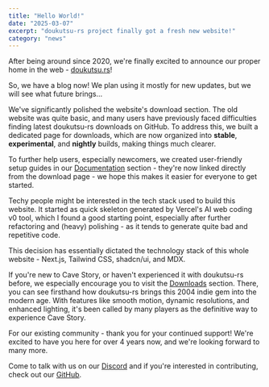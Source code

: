 ```yaml
---
title: "Hello World!"
date: "2025-03-07"
excerpt: "doukutsu-rs project finally got a fresh new website!"
category: "news"
---
```


After being around since 2020, we're finally excited to announce our proper home in the web - [doukutsu.rs](https://doukutsu.rs)!

So, we have a blog now! We plan using it mostly for new updates, but we will see what future brings...

We've significantly polished the website's download section. The old website was quite basic, and many users have previously faced difficulties finding latest doukutsu-rs downloads on GitHub. To address this, we built a dedicated page for downloads, which are now organized into **stable**, **experimental**, and **nightly** builds, making things much clearer.

To further help users, especially newcomers, we created user-friendly setup guides in our [Documentation](https://doukutsu-rs.gitbook.io/docs) section - they're now linked directly from the download page - we hope this makes it easier for everyone to get started.

Techy people might be interested in the tech stack used to build this website. It started as quick skeleton generated by Vercel's AI web coding v0 tool, 
which I found a good starting point, especially after further refactoring and (heavy) polishing - as it tends to generate quite bad and repetitive code.

This decision has essentially dictated the technology stack of this whole website - Next.js, Tailwind CSS, shadcn/ui, and MDX.

If you're new to Cave Story, or haven't experienced it with doukutsu-rs before, we especially encourage you to visit the [Downloads](/downloads) section. 
There, you can see firsthand how doukutsu-rs brings this 2004 indie gem into the modern age. With features like smooth motion, dynamic resolutions, 
and enhanced lighting, it's been called by many players as the definitive way to experience Cave Story.

For our existing community - thank you for your continued support! We're excited to have you here for over 4 years now, and we're looking forward to many more.

Come to talk with us on our [Discord](https://discord.gg/k8fYBDS) and if you're interested in contributing, check out our [GitHub](https://github.com/doukutsu-rs/doukutsu-rs).